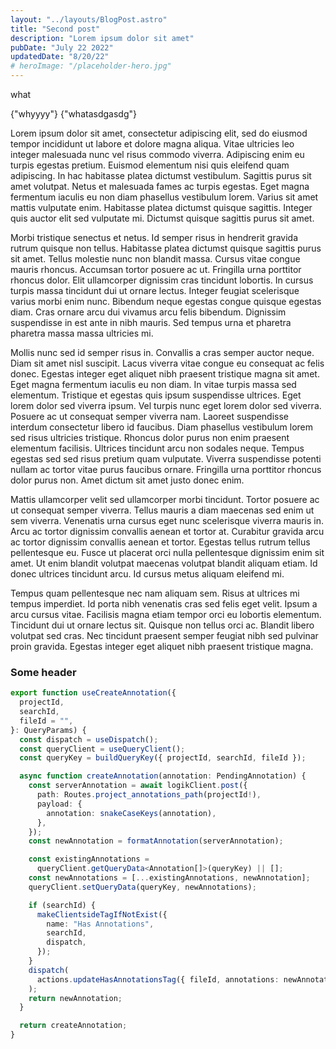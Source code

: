 ```yaml
---
layout: "../layouts/BlogPost.astro"
title: "Second post"
description: "Lorem ipsum dolor sit amet"
pubDate: "July 22 2022"
updatedDate: "8/20/22"
# heroImage: "/placeholder-hero.jpg"
---
```



<Heading element="h1">what</Heading>

<Heading element="h2" id="blahhhh">
  {"whyyyy"}
</Heading>

<Heading element="h3" id="asdgasdg">
  {"whatasdgasdg"}
</Heading>

Lorem ipsum dolor sit amet, consectetur adipiscing elit, sed do eiusmod tempor incididunt
ut labore et dolore magna aliqua. Vitae ultricies leo integer malesuada nunc vel
risus commodo viverra. Adipiscing enim eu turpis egestas pretium. Euismod elementum
nisi quis eleifend quam adipiscing. In hac habitasse platea dictumst vestibulum.
Sagittis purus sit amet volutpat. Netus et malesuada fames ac turpis egestas. Eget
magna fermentum iaculis eu non diam phasellus vestibulum lorem. Varius sit amet mattis
vulputate enim. Habitasse platea dictumst quisque sagittis. Integer quis auctor elit
sed vulputate mi. Dictumst quisque sagittis purus sit amet.

Morbi tristique senectus et netus. Id semper risus in hendrerit gravida rutrum quisque non tellus. Habitasse platea dictumst quisque sagittis purus sit amet. Tellus molestie nunc non blandit massa. Cursus vitae congue mauris rhoncus. Accumsan tortor posuere ac ut. Fringilla urna porttitor rhoncus dolor. Elit ullamcorper dignissim cras tincidunt lobortis. In cursus turpis massa tincidunt dui ut ornare lectus. Integer feugiat scelerisque varius morbi enim nunc. Bibendum neque egestas congue quisque egestas diam. Cras ornare arcu dui vivamus arcu felis bibendum. Dignissim suspendisse in est ante in nibh mauris. Sed tempus urna et pharetra pharetra massa massa ultricies mi.

Mollis nunc sed id semper risus in. Convallis a cras semper auctor neque. Diam sit amet nisl suscipit. Lacus viverra vitae congue eu consequat ac felis donec. Egestas integer eget aliquet nibh praesent tristique magna sit amet. Eget magna fermentum iaculis eu non diam. In vitae turpis massa sed elementum. Tristique et egestas quis ipsum suspendisse ultrices. Eget lorem dolor sed viverra ipsum. Vel turpis nunc eget lorem dolor sed viverra. Posuere ac ut consequat semper viverra nam. Laoreet suspendisse interdum consectetur libero id faucibus. Diam phasellus vestibulum lorem sed risus ultricies tristique. Rhoncus dolor purus non enim praesent elementum facilisis. Ultrices tincidunt arcu non sodales neque. Tempus egestas sed sed risus pretium quam vulputate. Viverra suspendisse potenti nullam ac tortor vitae purus faucibus ornare. Fringilla urna porttitor rhoncus dolor purus non. Amet dictum sit amet justo donec enim.

Mattis ullamcorper velit sed ullamcorper morbi tincidunt. Tortor posuere ac ut consequat semper viverra. Tellus mauris a diam maecenas sed enim ut sem viverra. Venenatis urna cursus eget nunc scelerisque viverra mauris in. Arcu ac tortor dignissim convallis aenean et tortor at. Curabitur gravida arcu ac tortor dignissim convallis aenean et tortor. Egestas tellus rutrum tellus pellentesque eu. Fusce ut placerat orci nulla pellentesque dignissim enim sit amet. Ut enim blandit volutpat maecenas volutpat blandit aliquam etiam. Id donec ultrices tincidunt arcu. Id cursus metus aliquam eleifend mi.

Tempus quam pellentesque nec nam aliquam sem. Risus at ultrices mi tempus imperdiet. Id porta nibh venenatis cras sed felis eget velit. Ipsum a arcu cursus vitae. Facilisis magna etiam tempor orci eu lobortis elementum. Tincidunt dui ut ornare lectus sit. Quisque non tellus orci ac. Blandit libero volutpat sed cras. Nec tincidunt praesent semper feugiat nibh sed pulvinar proin gravida. Egestas integer eget aliquet nibh praesent tristique magna.

### Some header

<Counter client:visible />

```typescript
export function useCreateAnnotation({
  projectId,
  searchId,
  fileId = "",
}: QueryParams) {
  const dispatch = useDispatch();
  const queryClient = useQueryClient();
  const queryKey = buildQueryKey({ projectId, searchId, fileId });

  async function createAnnotation(annotation: PendingAnnotation) {
    const serverAnnotation = await logikClient.post({
      path: Routes.project_annotations_path(projectId!),
      payload: {
        annotation: snakeCaseKeys(annotation),
      },
    });
    const newAnnotation = formatAnnotation(serverAnnotation);

    const existingAnnotations =
      queryClient.getQueryData<Annotation[]>(queryKey) || [];
    const newAnnotations = [...existingAnnotations, newAnnotation];
    queryClient.setQueryData(queryKey, newAnnotations);

    if (searchId) {
      makeClientsideTagIfNotExist({
        name: "Has Annotations",
        searchId,
        dispatch,
      });
    }
    dispatch(
      actions.updateHasAnnotationsTag({ fileId, annotations: newAnnotations })
    );
    return newAnnotation;
  }

  return createAnnotation;
}
```
